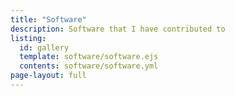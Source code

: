 ```yaml
---
title: "Software"
description: Software that I have contributed to
listing:
  id: gallery
  template: software/software.ejs
  contents: software/software.yml
page-layout: full
---
```

